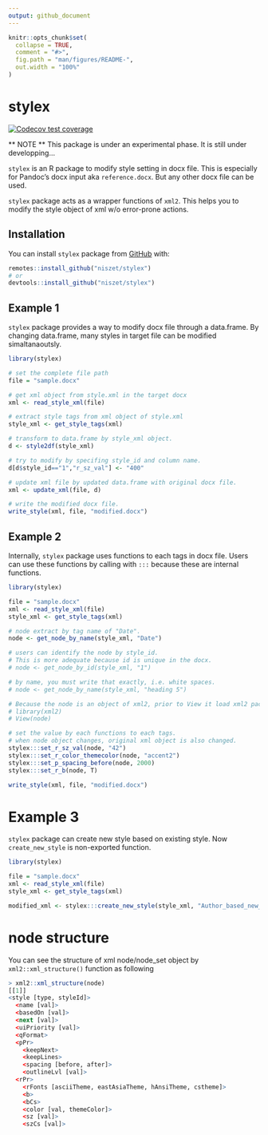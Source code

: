 ```yaml
---
output: github_document
---
```


<!-- README.md is generated from README.Rmd. Please edit that file -->

```r
knitr::opts_chunk$set(
  collapse = TRUE,
  comment = "#>",
  fig.path = "man/figures/README-",
  out.width = "100%"
)
```

# stylex

<!-- badges: start -->
[![Codecov test coverage](https://codecov.io/gh/niszet/stylex/branch/master/graph/badge.svg)](https://codecov.io/gh/niszet/stylex?branch=master)
<!-- badges: end -->

** NOTE ** This package is under an experimental phase. It is still under developping...

`stylex` is an R package to modify style setting in docx file. This is especially for Pandoc's docx input aka `reference.docx`. But any other docx file can be used.

`stylex` package acts as a wrapper functions of `xml2`. This helps you to modify the style object of xml w/o error-prone actions.


## Installation

You can install `stylex` package from [GitHub](https://github.com/niszet/stylex) with:

``` r
remotes::install_github("niszet/stylex")
# or
devtools::install_github("niszet/stylex")
```

## Example 1

`stylex` package provides a way to modify docx file through a data.frame. By changing data.frame, many styles in target file can be modified simaltanaoutsly.

```r
library(stylex)

# set the complete file path
file = "sample.docx"

# get xml object from style.xml in the target docx
xml <- read_style_xml(file)

# extract style tags from xml object of style.xml
style_xml <- get_style_tags(xml)

# transform to data.frame by style_xml object.
d <- style2df(style_xml)

# try to modify by specifing style_id and column name.
d[d$style_id=="1","r_sz_val"] <- "400"

# update xml file by updated data.frame with original docx file.
xml <- update_xml(file, d)

# write the modified docx file.
write_style(xml, file, "modified.docx")
```

## Example 2

Internally, `stylex` package uses functions to each tags in docx file. Users can use these functions by calling with `:::` because these are internal functions.


```r
library(stylex)

file = "sample.docx"
xml <- read_style_xml(file)
style_xml <- get_style_tags(xml)

# node extract by tag name of "Date".
node <- get_node_by_name(style_xml, "Date")

# users can identify the node by style_id.
# This is more adequate because id is unique in the docx.
# node <- get_node_by_id(style_xml, "1")

# by name, you must write that exactly, i.e. white spaces.
# node <- get_node_by_name(style_xml, "heading 5")

# Because the node is an object of xml2, prior to View it load xml2 package.
# library(xml2)
# View(node)

# set the value by each functions to each tags.
# when node object changes, original xml object is also changed.
stylex:::set_r_sz_val(node, "42")
stylex:::set_r_color_themecolor(node, "accent2")
stylex:::set_p_spacing_before(node, 2000)
stylex:::set_r_b(node, T)

write_style(xml, file, "modified.docx")

```

# Example 3

`stylex` package can create new style based on existing style. Now `create_new_style` is non-exported function.

```r
library(stylex)

file = "sample.docx"
xml <- read_style_xml(file)
style_xml <- get_style_tags(xml)

modified_xml <- stylex:::create_new_style(style_xml, "Author_based_new_style", "Author")

```



# node structure

You can see the structure of xml node/node_set object by `xml2::xml_structure()` function as following

```r
> xml2::xml_structure(node)
[[1]]
<style [type, styleId]>
  <name [val]>
  <basedOn [val]>
  <next [val]>
  <uiPriority [val]>
  <qFormat>
  <pPr>
    <keepNext>
    <keepLines>
    <spacing [before, after]>
    <outlineLvl [val]>
  <rPr>
    <rFonts [asciiTheme, eastAsiaTheme, hAnsiTheme, cstheme]>
    <b>
    <bCs>
    <color [val, themeColor]>
    <sz [val]>
    <szCs [val]>
```


